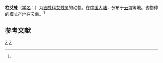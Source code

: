 {{Speciesbox 
| taxon = Cyclosa cylindrata
| binomial_authority = (Yin et al., 1995)<ref name='id13606'>{{cite web| url =http://www.bioinfo.cn/db05/BjdwSpecies.php?action=view&id=13606| title =柱艾蛛| work =《中国动物物种编目数据库》| publisher =中国科学院微生物研究所| author =中国科学院动物研究所| accessdate =2009-04-28| deadurl =yes| archiveurl =https://web.archive.org/web/20160305020119/http://www.bioinfo.cn/db05/BjdwSpecies.php?action=view&id=13606| archivedate =2016-03-05}}</ref>
}}

'''柱艾蛛'''（[[学名|学名]]：{{lang|la|''Cyclosa cylindrata''}}）为[[园蛛科|园蛛科]][[艾蛛属|艾蛛属]]的动物。在[[中国大陆|中国大陆]]，分布于[[云南|云南]]等地。该物种的模式产地在云南。<ref name='id13606'/>

== 参考文献 ==
{{reflist}}

{{taxonbar}}
[[Category:_1995年描述的动物|Z]]
[[Category:艾蛛属|Z]]